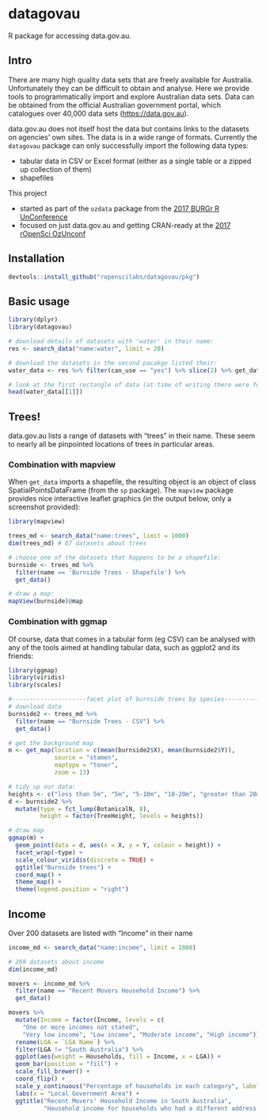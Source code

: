 # datagovau

R package for accessing data.gov.au.

## Intro

There are many high quality data sets that are freely available for Australia. Unfortunately they can be difficult to obtain and analyse.  Here we provide tools to programmatically import and explore Australian data sets.  Data can be obtained from the official Australian government portal, which catalogues over 40,000 data sets
    (<https://data.gov.au>).  
    
data.gov.au does not itself host the data but contains links to the datasets on agencies' own sites.  The data is in a wide range of formats.  Currently the `datagovau` package can only successfully import the following data types:

- tabular data in CSV or Excel format (either as a single table or a zipped up collection of them)
- shapefiles

This project 

- started as part of the `ozdata` package from the [2017 BURGr R UnConference](https://github.com/AU-BURGr/UnConf2017)
- focused on just data.gov.au and getting CRAN-ready at the [2017 rOpenSci OzUnconf](http://ozunconf17.ropensci.org/)

## Installation


```R
devtools::install_github("ropenscilabs/datagovau/pkg")
```

## Basic usage

```r
library(dplyr)
library(datagovau)

# download details of datasets with 'water' in their name:
res <- search_data("name:water", limit = 20)

# download the datasets in the second pacakge listed their:
water_data <- res %>% filter(can_use == "yes") %>% slice(2) %>% get_data

# look at the first rectangle of data (at time of writing there were four such rectangles)
head(water_data[[1]])
```

## Trees!

data.gov.au lists a range of datasets with "trees" in their name.  These seem to nearly all be pinpointed locations of trees in particular areas.

### Combination with mapview

When `get_data` imports a shapefile, the resulting object is an object of class SpatialPointsDataFrame (from the `sp` package).  The `mapview` package provides nice interactive leaflet graphics (in the output below, only a screenshot provided):

```r
library(mapview)

trees_md <- search_data("name:trees", limit = 1000)
dim(trees_md) # 87 datasets about trees

# choose one of the datasets that happens to be a shapefile:
burnside <- trees_md %>% 
  filter(name == 'Burnside Trees - Shapefile') %>% 
  get_data()

# draw a map:                             
mapView(burnside)@map
```

### Combination with ggmap

Of course, data that comes in a tabular form (eg CSV) can be analysed with any of the tools aimed at handling tabular data, such as ggplot2 and its friends:

```r
library(ggmap)
library(viridis)
library(scales)

#---------------------facet plot of burnside trees by species---------------
# download data
burnside2 <- trees_md %>%
  filter(name == "Burnside Trees - CSV") %>%
  get_data()

# get the background map
m <- get_map(location = c(mean(burnside2$X), mean(burnside2$Y)), 
             source = "stamen",
             maptype = "toner",
             zoom = 13)

# tidy up our data:
heights <- c("less than 5m", "5m", "5-10m", "10-20m", "greater than 20m")
d <- burnside2 %>%
  mutate(type = fct_lump(BotanicalN, 8),
         height = factor(TreeHeight, levels = heights)) 

# draw map
ggmap(m) +
  geom_point(data = d, aes(x = X, y = Y, colour = height)) +
  facet_wrap(~type) +
  scale_colour_viridis(discrete = TRUE) +
  ggtitle("Burnside trees") +
  coord_map() +
  theme_map() +
  theme(legend.position = "right")
```

## Income

Over 200 datasets are listed with "Income" in their name

```r
income_md <- search_data("name:income", limit = 1000)

# 269 datasets about income
dim(income_md)

movers <- income_md %>%
  filter(name == "Recent Movers Household Income") %>%
  get_data()

movers %>%
  mutate(Income = factor(Income, levels = c(
    "One or more incomes not stated",
    "Very low income", "Low income", "Moderate income", "High income"))) %>%
  rename(LGA = `LGA Name`) %>%
  filter(LGA != "South Australia") %>%
  ggplot(aes(weight = Households, fill = Income, x = LGA)) +
  geom_bar(position = "fill") +
  scale_fill_brewer() +
  coord_flip() +
  scale_y_continuous("Percentage of households in each category", label = percent) +
  labs(x = "Local Government Area") +
  ggtitle("Recent Movers' Household Income in South Australia",
          "Household income for households who had a different address in the 2011 Census compared to the 2006 Census")

```

